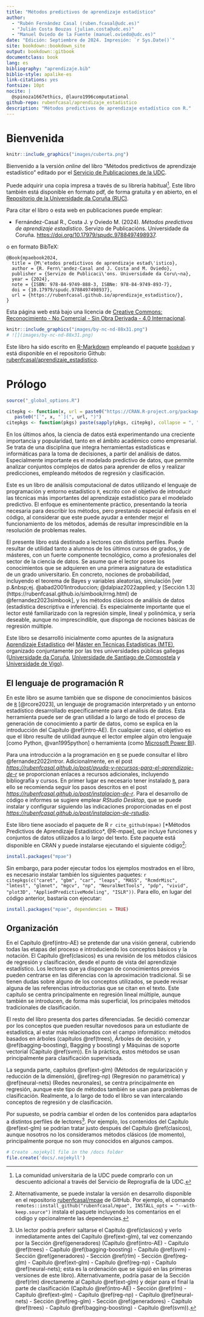 ```yaml
--- 
title: "Métodos predictivos de aprendizaje estadístico"
author: 
  - "Rubén Fernández Casal (ruben.fcasal@udc.es)"
  - "Julián Costa Bouzas (julian.costa@udc.es)"
  - "Manuel Oviedo de la Fuente (manuel.oviedo@udc.es)"
date: "Edición: Septiembre de 2024. Impresión: `r Sys.Date()`"
site: bookdown::bookdown_site
output: bookdown::gitbook
documentclass: book
lang: es
bibliography: "aprendizaje.bib"
biblio-style: apalike-es
link-citations: yes
fontsize: 10pt
nocite: |
  @spinoza1667ethics, @lauro1996computational
github-repo: rubenfcasal/aprendizaje_estadistico
description: "Métodos predictivos de aprendizaje estadístico con R."
---
```


# Bienvenida {-}


```r
knitr::include_graphics("images/cuberta.png") 
``` 
Bienvenido a la versión *online* del libro "Métodos predictivos de aprendizaje estadístico" editado por el [Servicio de Publicaciones de la UDC](https://www.udc.es/en/publicacions/).

Puede adquirir una copia impresa a través de su librería habitual^[La comunidad universitaria de la UDC puede comprarlo con un descuento adicional a través del Servicio de Reprografía de la UDC.].
Este libro también está disponible en formato pdf, de forma gratuita y en abierto, en el [Repositorio de la Universidade da Coruña (RUC)](http://hdl.handle.net/2183/37227). 

Para citar el libro o esta web en publicaciones puede emplear:

* Fernández-Casal R., Costa J. y Oviedo M. (2024). *Métodos predictivos de aprendizaje estadístico*. Servizo de Publicacións. Universidade da Coruña. <https://doi.org/10.17979/spudc.9788497498937>.

o en formato BibTeX:

```
@Book{mpaebook2024,
  title = {M\'etodos predictivos de aprendizaje estad\'istico},
  author = {R. Fern\'andez-Casal and J. Costa and M. Oviedo},
  publisher = {Servizo de Publicaci\'ons. Universidade da Coru\~na},
  year = {2024},
  note = {ISBN: 978-84-9749-888-3, ISBNe: 978-84-9749-893-7},
  doi = {10.17979/spudc.9788497498937},
  url = {https://rubenfcasal.github.io/aprendizaje_estadistico/},
}
```  

Esta página web está bajo una licencia de [Creative Commons: Reconocimiento - No Comercial - Sin Obra Derivada - 4.0 Internacional](https://creativecommons.org/licenses/by-nc-nd/4.0/deed.es_ES).

```r
knitr::include_graphics("images/by-nc-nd-88x31.png") 
# ![](images/by-nc-nd-88x31.png)
``` 

Este libro ha sido escrito en [R-Markdown](http://rmarkdown.rstudio.com) empleando el paquete [`bookdown`](https://bookdown.org/yihui/bookdown/) y está disponible en el repositorio Github: [rubenfcasal/aprendizaje_estadistico](https://github.com/rubenfcasal/aprendizaje_estadistico). 


# Prólogo {-}

\markboth{Prólogo}{}

```r
source("_global_options.R")

citepkg <- function(x, url = paste0("https://CRAN.R-project.org/package=", x))
   paste0("[`", x, "`](", url, ")")
citepkgs <- function(pkgs) paste(sapply(pkgs, citepkg), collapse = ", ")
```


En los últimos años, la ciencia de datos está experimentando una creciente importancia y popularidad, tanto en el ámbito académico como empresarial. 
Se trata de una disciplina que integra herramientas estadísticas e informáticas para la toma de decisiones, a partir del análisis de datos. 
Especialmente importante es el modelado predictivo de datos, que permite analizar conjuntos complejos de datos para aprender de ellos y realizar predicciones, empleando métodos de regresión y clasificación.

Este es un libro de análisis computacional de datos utilizando el lenguaje de programación y entorno estadístico `R`, escrito con el objetivo de introducir las técnicas más importantes del aprendizaje estadístico para el modelado predictivo. 
El enfoque es eminentemente práctico, presentando la teoría necesaria para describir los métodos, pero prestando especial énfasis en el código, al considerar que este puede ayudar a entender mejor el funcionamiento de los métodos, además de resultar imprescindible en la resolución de problemas reales.

El presente libro está destinado a lectores con distintos perfiles. 
Puede resultar de utilidad tanto a alumnos de los últimos cursos de grados, y de másteres, con un fuerte componente tecnológico, como a profesionales del sector de la ciencia de datos. 
Se asume que el lector posee los conocimientos que se adquieren en una primera asignatura de estadística de un grado universitario. 
En concreto, nociones de probabilidad, incluyendo el teorema de Bayes y variables aleatorias, simulación [ver p.&nbsp;ej. @abad2001introduccion; @dalpiaz2022applied; y [Sección 1.3](https://rubenfcasal.github.io/simbook/rrng.html) de @fernandez2023simbook], y los métodos clásicos de análisis de datos (estadística descriptiva e inferencia). 
Es especialmente importante que el lector esté familiarizado con la regresión simple, lineal y polinómica, y sería deseable, aunque no imprescindible, que disponga de nociones básicas de regresión múltiple.

Este libro se desarrolló inicialmente como apuntes de la asignatura [Aprendizaje Estadístico](http://eamo.usc.es/pub/mte/index.php?option=com_content&view=article&id=2202&idm=47&a%C3%B1o=2023) del [Máster en Técnicas Estadísticas (MTE)](http://eio.usc.es/pub/mte), organizado conjuntamente por las tres universidades públicas gallegas ([Universidade da Coruña](https://www.udc.gal), [Universidade de Santiago de Compostela](https://www.usc.gal) y [Universidade de Vigo](https://www.uvigo.gal)).


## El lenguaje de programación R {-}

En este libro se asume también que se dispone de conocimientos básicos de [`R`](https://www.r-project.org) [@rcore2023], un lenguaje de programación interpretado y un entorno estadístico desarrollado específicamente para el análisis de datos. 
Esta herramienta puede ser de gran utilidad a lo largo de todo el proceso de generación de conocimiento a partir de datos, como se explica en la introducción del Capítulo \@ref(intro-AE). 
En cualquier caso, el objetivo es que el libro resulte de utilidad aunque el lector emplee algún otro lenguaje [como Python, @van1995python] o herramienta (como [Microsoft Power BI](https://powerbi.microsoft.com)). 

Para una introducción a la programación en [`R`](https://www.r-project.org) se puede consultar el libro @fernandez2022intror. 
Adicionalmente, en el post [*https://rubenfcasal.github.io/post/ayuda-y-recursos-para-el-aprendizaje-de-r*](https://rubenfcasal.github.io/post/ayuda-y-recursos-para-el-aprendizaje-de-r) se proporcionan enlaces a recursos adicionales, incluyendo bibliografía y cursos.
En primer lugar es necesario tener instalado [`R`](https://www.r-project.org), para ello se recomienda seguir los pasos descritos en el post [*https://rubenfcasal.github.io/post/instalacion-de-r*](https://rubenfcasal.github.io/post/instalacion-de-r).
Para el desarrollo de código e informes se sugiere emplear *RStudio Desktop*, que se puede instalar y configurar siguiendo las indicaciones proporcionadas en el post [*https://rubenfcasal.github.io/post/instalacion-de-rstudio*](https://rubenfcasal.github.io/post/instalacion-de-rstudio).

Este libro tiene asociado el paquete de R `r cite_github(mpae)` [*Métodos Predictivos de Aprendizaje Estadístico*, @R-mpae], que incluye funciones y conjuntos de datos utilizados a lo largo del texto.
Este paquete está disponible en CRAN y puede instalarse ejecutando el siguiente código[^instalacion-1]:

```r
install.packages("mpae")
```

[^instalacion-1]: Alternativamente, se puede instalar la versión en desarrollo disponible en el repositorio [rubenfcasal/mpae](https://github.com/rubenfcasal/mpae) de GitHub.
Por ejemplo, el comando `remotes::install_github("rubenfcasal/mpae", INSTALL_opts = "--with-keep.source")` instala el paquete incluyendo los comentarios en el código y opcionalmente las dependencias. 

Sin embargo, para poder ejecutar todos los ejemplos mostrados en el libro, es necesario instalar también los siguientes paquetes:
`r citepkgs(c("caret", "gbm", "car", "leaps", "MASS", "RcmdrMisc", "lmtest", "glmnet", "mgcv", "np", "NeuralNetTools", "pdp", "vivid", "plot3D", "AppliedPredictiveModeling", "ISLR"))`.
Para ello, en lugar del código anterior, bastaría con ejecutar:

```r
install.packages("mpae", dependencies = TRUE)
```


## Organización {-}

En el Capítulo \@ref(intro-AE) se pretende dar una visión general, cubriendo todas las etapas del proceso e introduciendo los conceptos básicos y la notación. 
El Capítulo \@ref(clasicos) es una revisión de los métodos clásicos de regresión y clasificación, desde el punto de vista del aprendizaje estadístico. 
Los lectores que ya dispongan de conocimientos previos pueden centrarse en las diferencias con la aproximación tradicional.
Si se tienen dudas sobre alguno de los conceptos utilizados, se puede revisar alguna de las referencias introductorias que se citan en el texto.
Este capítulo se centra principalmente en regresión lineal múltiple, aunque también se introducen, de forma más superficial, los principales métodos tradicionales de clasificación.

El resto del libro presenta dos partes diferenciadas.
Se decidió comenzar por los conceptos que pueden resultar novedosos para un estudiante de estadística, al estar más relacionados con el campo informático: métodos basados en árboles (capítulos \@ref(trees), Árboles de decisión, y \@ref(bagging-boosting), Bagging y boosting) y Máquinas de soporte vectorial (Capítulo \@ref(svm)).
En la práctica, estos métodos se usan principalmente para clasificación supervisada.

La segunda parte, capítulos \@ref(ext-glm) (Métodos de regularización y reducción de la dimensión), \@ref(reg-np) (Regresión no paramétrica) y \@ref(neural-nets) (Redes neuronales), se centra principalmente en regresión, aunque este tipo de métodos también se usan para problemas de clasificación.
Realmente, a lo largo de todo el libro se van intercalando conceptos de regresión y de clasificación.

Por supuesto, se podría cambiar el orden de los contenidos para adaptarlos a distintos perfiles de lectores[^organizacion-1].
Por ejemplo, los contenidos del Capítulo \@ref(ext-glm) se podrían tratar justo después del Capítulo \@ref(clasicos), aunque nosotros no los consideramos métodos clásicos (de momento), principalmente porque no son muy conocidos en algunos campos.

[^organizacion-1]: Un lector podría preferir saltarse el Capítulo \@ref(clasicos) y verlo inmediatamente antes del Capítulo \@ref(ext-glm), tal vez comenzando por la Sección \@ref(generadores) (Capítulo \@ref(intro-AE) - Capítulo \@ref(trees) - Capítulo \@ref(bagging-boosting) - Capítulo \@ref(svm) - Sección \@ref(generadores) - Sección \@ref(rlm) - Sección \@ref(reg-glm) - Capítulo \@ref(ext-glm) - Capítulo \@ref(reg-np) - Capítulo \@ref(neural-nets); esta es la ordenación que se siguió en las primeras versiones de este libro).
Alternativamente, podría pasar de la Sección \@ref(rlm) directamente al Capítulo \@ref(ext-glm) y dejar para el final la parte de clasificación (Capítulo \@ref(intro-AE) - Sección \@ref(rlm) - Capítulo \@ref(ext-glm) - Capítulo \@ref(reg-np) - Capítulo \@ref(neural-nets) - Sección \@ref(reg-glm) - Sección \@ref(generadores) - Capítulo \@ref(trees) - Capítulo \@ref(bagging-boosting) - Capítulo \@ref(svm)).


```r
# Create .nojekyll file in the /docs folder
file.create('docs/.nojekyll')
```


